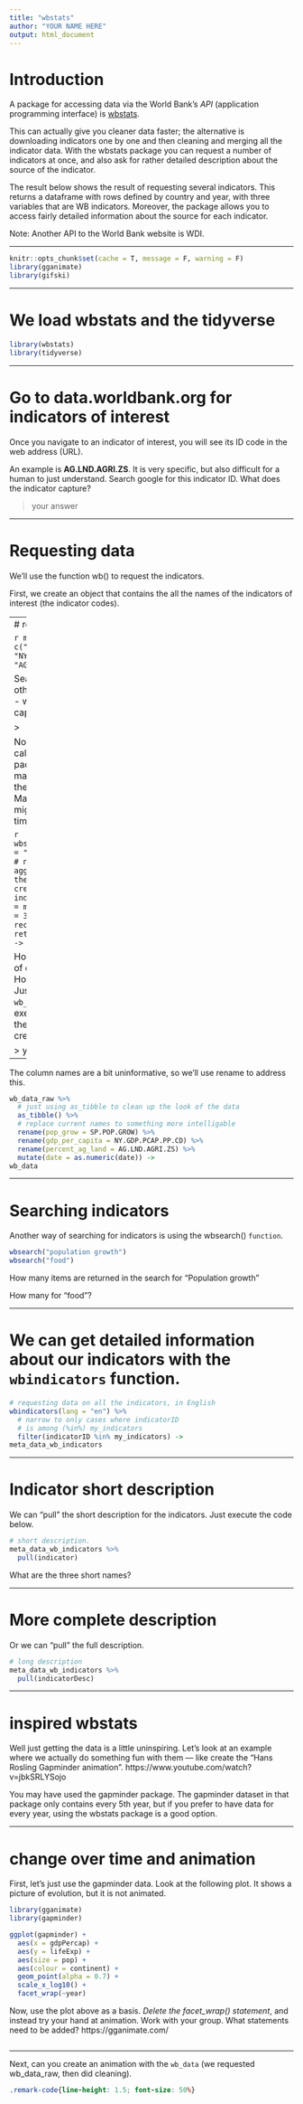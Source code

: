 ```yaml
---
title: "wbstats"
author: "YOUR NAME HERE"
output: html_document
---
```



# Introduction

A package for accessing data via the World Bank's *API* (application programming interface) is [wbstats](https://cran.r-project.org/web/packages/wbstats/wbstats.pdf).  

This can actually give you cleaner data faster; the alternative is downloading indicators one by one and then cleaning and merging all the indicator data.  With the wbstats package you can request a number of indicators at once, and also ask for rather detailed description about the source of the indicator. 

The result below shows the result of requesting several indicators.  This returns a dataframe with rows defined by country and year, with three variables that are WB indicators.  Moreover, the package allows you to access fairly detailed information about the source for each indicator. 

Note: Another API to the World Bank website is WDI.

---

```r
knitr::opts_chunk$set(cache = T, message = F, warning = F)
library(gganimate)
library(gifski)
```


---

# We load wbstats and the tidyverse

```r
library(wbstats)
library(tidyverse)
```

---

# Go to data.worldbank.org for indicators of interest  

Once you navigate to an indicator of interest, you will see its ID code in the web address (URL).

An example is **AG.LND.AGRI.ZS**.  It is very specific, but also difficult for a human to just understand.  Search google for this indicator ID.  What does the indicator capture?

> your answer

---

# Requesting data

We'll use the function wb() to request the indicators.

First, we create an object that contains the all the names of the indicators of interest (the indicator codes).

---
# return point...

```r
my_indicators <- c("SP.POP.GROW", 
                   "NY.GDP.PCAP.PP.CD", 
                   "AG.LND.AGRI.ZS")
```

Search google for the other two indicators - what do they capture?

> 


Now we can use a call to the wbstats package, `wb`.  We are making a request to the World Bank API. Making this request might take a little time.  

```r
wbstats::wb(country = "countries_only", # not regional aggregates
   # using the vector you just created set to indicator
   indicator = my_indicators,  
   mrv = 30, # 30 most recent values (mrv)
   return_wide = TRUE) ->
wb_data_raw
```

How many columns of data are there? How many rows?  Just highlight `wb_data_raw` and execute to inspect the object you've created.

> your answer

---

The column names are a bit uninformative, so we'll use rename to address this.

```r
wb_data_raw %>% 
  # just using as_tibble to clean up the look of the data
  as_tibble() %>%    
  # replace current names to something more intelligable
  rename(pop_grow = SP.POP.GROW) %>% 
  rename(gdp_per_capita = NY.GDP.PCAP.PP.CD) %>% 
  rename(percent_ag_land = AG.LND.AGRI.ZS) %>% 
  mutate(date = as.numeric(date)) ->
wb_data
```



---

# Searching indicators

Another way of searching for indicators is using the wbsearch() `function`. 


```r
wbsearch("population growth") 
wbsearch("food") 
```
How many items are returned in the search for "Population growth"

>

How many for "food"?

>

---

# We can get detailed information about our indicators with the `wbindicators` function.


```r
# requesting data on all the indicators, in English
wbindicators(lang = "en") %>% 
  # narrow to only cases where indicatorID 
  # is among (%in%) my_indicators 
  filter(indicatorID %in% my_indicators) ->
meta_data_wb_indicators
```


---

# Indicator short description

We can "pull" the short description for the indicators. Just execute the code below. 


```r
# short description.
meta_data_wb_indicators %>% 
  pull(indicator)
```

What are the three short names?

>  


---

# More complete description

Or we can "pull" the full description.

```r
# long description
meta_data_wb_indicators %>% 
  pull(indicatorDesc)
```



---

# inspired wbstats

Well just getting the data is a little uninspiring.  Let's look at an example where we actually do something fun with them --- like create the "Hans Rosling Gapminder animation".  https://www.youtube.com/watch?v=jbkSRLYSojo

You may have used the gapminder package.  The gapminder dataset in that package only contains every 5th year, but if you prefer to have data for every year, using the wbstats package is a good option.   


---

# change over time and animation

First, let's just use the gapminder data.  Look at the following plot.  It shows a picture of evolution, but it is not animated.  


```r
library(gganimate)
library(gapminder)

ggplot(gapminder) +
  aes(x = gdpPercap) +
  aes(y = lifeExp) + 
  aes(size = pop) +
  aes(colour = continent) +
  geom_point(alpha = 0.7) +
  scale_x_log10() +
  facet_wrap(~year)
```


Now, use the plot above as a basis.  *Delete the facet_wrap() statement*, and instead try your hand at animation. Work with your group. What statements need to be added? https://gganimate.com/

```r

```



---

Next, can you create an animation with the `wb_data` (we requested wb_data_raw, then did cleaning).






```css
.remark-code{line-height: 1.5; font-size: 50%}
```

